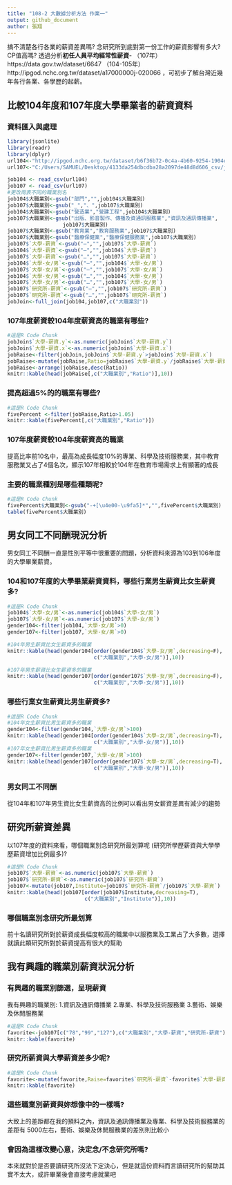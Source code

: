 ```yaml
---
title: "108-2 大數據分析方法 作業一"
output: github_document
author: 張翔
---
```


搞不清楚各行各業的薪資差異嗎? 念研究所到底對第一份工作的薪資影響有多大? CP值高嗎? 透過分析**初任人員平均經常性薪資**- （107年）https://data.gov.tw/dataset/6647 （104-105年）http://ipgod.nchc.org.tw/dataset/a17000000j-020066 ，可初步了解台灣近幾年各行各業、各學歷的起薪。

## 比較104年度和107年度大學畢業者的薪資資料

### 資料匯入與處理
```r
library(jsonlite)
library(readr)
library(dplyr)
url104<-"http://ipgod.nchc.org.tw/dataset/b6f36b72-0c4a-4b60-9254-1904e180ddb1/resource/98d5094d-7481-44b5-876a-715a496f922c/download/a17000000j-020066-mah.csv"
url107<-"C:/Users/SAMUEL/Desktop/4133da254dbcdba28a2097de48d8d606_csv/job107.csv"

job104 <- read_csv(url104)
job107 <- read_csv(url107)
#更改兩表不同的職業別名
job104$大職業別<-gsub("部門","",job104$大職業別)
job107$大職業別<-gsub("_","、",job107$大職業別)
job104$大職業別<-gsub("營造業","營建工程",job104$大職業別)
job107$大職業別<-gsub("出版、影音製作、傳播及資通訊服務業","資訊及通訊傳播業",
                  job107$大職業別)
job107$大職業別<-gsub("教育業","教育服務業",job107$大職業別)
job107$大職業別<-gsub("醫療保健業","醫療保健服務業",job107$大職業別)
job107$`大學-薪資`<-gsub("—","",job107$`大學-薪資`)
job104$`大學-薪資`<-gsub("—","",job104$`大學-薪資`)
job107$`大學-薪資`<-gsub("…","",job107$`大學-薪資`)
job104$`大學-女/男`<-gsub("—","",job104$`大學-女/男`)
job107$`大學-女/男`<-gsub("—","",job107$`大學-女/男`)
job104$`大學-女/男`<-gsub("…","",job104$`大學-女/男`)
job107$`大學-女/男`<-gsub("…","",job107$`大學-女/男`)
job107$`研究所-薪資`<-gsub("—","",job107$`研究所-薪資`)
job107$`研究所-薪資`<-gsub("…","",job107$`研究所-薪資`)
jobJoin<-full_join(job104,job107,c("大職業別"))
```

### 107年度薪資較104年度薪資高的職業有哪些? 
```r
#這是R Code Chunk
jobJoin$`大學-薪資.y`<-as.numeric(jobJoin$`大學-薪資.y`)
jobJoin$`大學-薪資.x`<-as.numeric(jobJoin$`大學-薪資.x`)
jobRaise<-filter(jobJoin,jobJoin$`大學-薪資.y`>jobJoin$`大學-薪資.x`)
jobRaise<-mutate(jobRaise,Ratio=jobRaise$`大學-薪資.y`/jobRaise$`大學-薪資.x`)
jobRaise<-arrange(jobRaise,desc(Ratio))
knitr::kable(head(jobRaise[,c("大職業別","Ratio")],10))
```

### 提高超過5%的的職業有哪些? 
```r
#這是R Code Chunk
fivePercent <-filter(jobRaise,Ratio>1.05)
knitr::kable(fivePercent[,c("大職業別","Ratio")])
```

### 107年度薪資較104年度薪資高的職業

提高比率前10名中，最高為成長幅度10%的專業、科學及技術服務業，其中教育服務業又占了4個名次，顯示107年相較於104年在教育市場需求上有顯著的成長

### 主要的職業種別是哪些種類呢?
```r
#這是R Code Chunk
fivePercent$大職業別<-gsub("-+[\u4e00-\u9fa5]*","",fivePercent$大職業別)
table(fivePercent$大職業別)

```

## 男女同工不同酬現況分析

男女同工不同酬一直是性別平等中很重要的問題，分析資料來源為103到106年度的大學畢業薪資。

### 104和107年度的大學畢業薪資資料，哪些行業男生薪資比女生薪資多?
```r
#這是R Code Chunk
job104$`大學-女/男`<-as.numeric(job104$`大學-女/男`) 
job107$`大學-女/男`<-as.numeric(job107$`大學-女/男`)
gender104<-filter(job104,`大學-女/男`>0)
gender107<-filter(job107,`大學-女/男`>0)

#104年男生薪資比女生薪資多的職業
knitr::kable(head(gender104[order(gender104$`大學-女/男`,decreasing=F),
                            c("大職業別","大學-女/男")],10))

#107年男生薪資比女生薪資多的職業
knitr::kable(head(gender107[order(gender107$`大學-女/男`,decreasing=F),
                            c("大職業別","大學-女/男")],10))

```

### 哪些行業女生薪資比男生薪資多? 
```r
#這是R Code Chunk
#104年女生薪資比男生薪資多的職業
gender104<-filter(gender104,`大學-女/男`>100)
knitr::kable(head(gender104[order(gender104$`大學-女/男`,decreasing=T),
                            c("大職業別","大學-女/男")],10))
#107年女生薪資比男生薪資多的職業
gender107<-filter(gender107,`大學-女/男`>100)
knitr::kable(head(gender107[order(gender107$`大學-女/男`,decreasing=T),
                            c("大職業別","大學-女/男")],10))
```

### 男女同工不同酬

從104年和107年男生資比女生薪資高的比例可以看出男女薪資差異有減少的趨勢

## 研究所薪資差異

以107年度的資料來看，哪個職業別念研究所最划算呢 (研究所學歷薪資與大學學歷薪資增加比例最多)?
 
```r
#這是R Code Chunk
job107$`大學-薪資`<-as.numeric(job107$`大學-薪資`)
job107$`研究所-薪資`<-as.numeric(job107$`研究所-薪資`)
job107<-mutate(job107,Institute=job107$`研究所-薪資`/job107$`大學-薪資`)
knitr::kable(head(job107[order(job107$Institute,decreasing=T),
                         c("大職業別","Institute")],10))
```

### 哪個職業別念研究所最划算

前十名讀研究所對於薪資成長幅度較高的職業中以服務業及工業占了大多數，選擇就讀此類研究所對於薪資提高有很大的幫助

## 我有興趣的職業別薪資狀況分析

### 有興趣的職業別篩選，呈現薪資

我有興趣的職業別:
1.資訊及通訊傳播業
2.專業、科學及技術服務業
3.藝術、娛樂及休閒服務業
```r
#這是R Code Chunk
favorite<-job107[c("78","99","127"),c("大職業別","大學-薪資","研究所-薪資")]
knitr::kable(favorite)
```

### 研究所薪資與大學薪資差多少呢?
```r
#這是R Code Chunk
favorite<-mutate(favorite,Raise=favorite$`研究所-薪資`-favorite$`大學-薪資`)
knitr::kable(favorite)
```

### 這些職業別薪資與妳想像中的一樣嗎?

大致上的差距都在我的預料之內，資訊及通訊傳播業及專業、科學及技術服務業的差距有
5000左右，藝術、娛樂及休閒服務業的差別則比較小

### 會因為這樣改變心意，決定念/不念研究所嗎?

本來就對於是否要讀研究所沒法下定決心，但是就這份資料而言讀研究所的幫助其實不太大，或許畢業後會直接考慮就業吧
